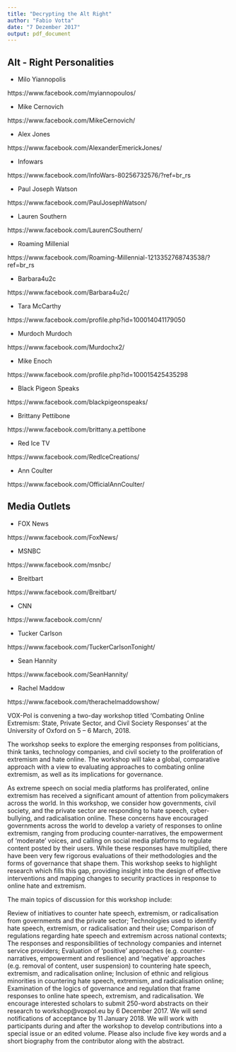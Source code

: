 ```yaml
---
title: "Decrypting the Alt Right"
author: "Fabio Votta"
date: "7 Dezember 2017"
output: pdf_document
---
```


## Alt - Right Personalities

- Milo Yiannopolis

https://www.facebook.com/myiannopoulos/

- Mike Cernovich

https://www.facebook.com/MikeCernovich/

- Alex Jones

https://www.facebook.com/AlexanderEmerickJones/

- Infowars

https://www.facebook.com/InfoWars-80256732576/?ref=br_rs

- Paul Joseph Watson

https://www.facebook.com/PaulJosephWatson/

- Lauren Southern

https://www.facebook.com/LaurenCSouthern/

- Roaming Millenial

https://www.facebook.com/Roaming-Millennial-1213352768743538/?ref=br_rs

- Barbara4u2c

https://www.facebook.com/Barbara4u2c/

- Tara McCarthy

https://www.facebook.com/profile.php?id=100014041179050

- Murdoch Murdoch

https://www.facebook.com/Murdochx2/

- Mike Enoch

https://www.facebook.com/profile.php?id=100015425435298

- Black Pigeon Speaks

https://www.facebook.com/blackpigeonspeaks/

- Brittany Pettibone

https://www.facebook.com/brittany.a.pettibone

- Red Ice TV

https://www.facebook.com/RedIceCreations/

- Ann Coulter

https://www.facebook.com/OfficialAnnCoulter/



## Media Outlets

- FOX News

https://www.facebook.com/FoxNews/

- MSNBC

https://www.facebook.com/msnbc/

- Breitbart

https://www.facebook.com/Breitbart/

- CNN

https://www.facebook.com/cnn/

- Tucker Carlson

https://www.facebook.com/TuckerCarlsonTonight/

- Sean Hannity

https://www.facebook.com/SeanHannity/

- Rachel Maddow

https://www.facebook.com/therachelmaddowshow/


VOX-Pol is convening a two-day workshop titled ‘Combating Online Extremism: State, Private Sector, and Civil Society Responses’ at the University of Oxford on 5 – 6 March, 2018.

The workshop seeks to explore the emerging responses from politicians, think tanks, technology companies, and civil society to the proliferation of extremism and hate online. The workshop will take a global, comparative approach with a view to evaluating approaches to combating online extremism, as well as its implications for governance.

As extreme speech on social media platforms has proliferated, online extremism has received a significant amount of attention from policymakers across the world. In this workshop, we consider how governments, civil society, and the private sector are responding to hate speech, cyber-bullying, and radicalisation online. These concerns have encouraged governments across the world to develop a variety of responses to online extremism, ranging from producing counter-narratives, the empowerment of ‘moderate’ voices, and calling on social media platforms to regulate content posted by their users. While these responses have multiplied, there have been very few rigorous evaluations of their methodologies and the forms of governance that shape them. This workshop seeks to highlight research which fills this gap, providing insight into the design of effective interventions and mapping changes to security practices in response to online hate and extremism.

The main topics of discussion for this workshop include:

Review of initiatives to counter hate speech, extremism, or radicalisation from governments and the private sector;
Technologies used to identify hate speech, extremism, or radicalisation and their use;
Comparison of regulations regarding hate speech and extremism across national contexts;
The responses and responsibilities of technology companies and internet service providers;
Evaluation of ‘positive’ approaches (e.g. counter-narratives, empowerment and resilience) and ‘negative’ approaches (e.g. removal of content, user suspension) to countering hate speech, extremism, and radicalisation online;
Inclusion of ethnic and religious minorities in countering hate speech, extremism, and radicalisation online;
Examination of the logics of governance and regulation that frame responses to online hate speech, extremism, and radicalisation.
We encourage interested scholars to submit 250-word abstracts on their research to workshop@voxpol.eu by 6 December 2017. We will send notifications of acceptance by 11 January 2018. We will work with participants during and after the workshop to develop contributions into a special issue or an edited volume. Please also include five key words and a short biography from the contributor along with the abstract.
